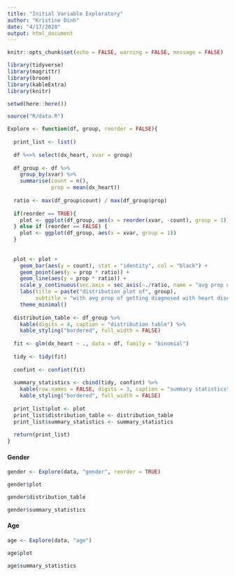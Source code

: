```yaml
---
title: "Initial Variable Exploratory"
author: "Kristine Dinh"
date: "4/17/2020"
output: html_document
---
```


```r

knitr::opts_chunk$set(echo = FALSE, warning = FALSE, message = FALSE)

```


```r

library(tidyverse)
library(magrittr)
library(broom)
library(kableExtra)
library(knitr)

```


```r

setwd(here::here())

source("R/data.R")

```


```r

Explore <- function(df, group, reorder = FALSE){
  
  print_list <- list()
  
  df %<>% select(dx_heart, xvar = group)
  
  df_group <- df %>% 
    group_by(xvar) %>% 
    summarise(count = n(), 
              prop = mean(dx_heart))
  
  ratio <- max(df_group$count) / max(df_group$prop)
  
  if(reorder == TRUE){
    plot <- ggplot(df_group, aes(x = reorder(xvar, -count), group = 1))
  } else if (reorder == FALSE) {
    plot <- ggplot(df_group, aes(x = xvar, group = 1))
  }
  
  
  plot <- plot + 
    geom_bar(aes(y = count), stat = "identity", col = "black") + 
    geom_point(aes(y = prop * ratio)) + 
    geom_line(aes(y = prop * ratio)) + 
    scale_y_continuous(sec.axis = sec_axis(~./ratio, name = "avg prop of having heart disease")) +
    labs(title = paste("distribution plot of", group), 
         subtitle = "with avg prop of getting diagnosed with heart disease") + 
    theme_minimal()
  
  distribution_table <- df_group %>%
    kable(digits = 4, caption = "distribution table") %>% 
    kable_styling("bordered", full_width = FALSE)
    
  fit <- glm(dx_heart ~ ., data = df, family = "binomial")
  
  tidy <- tidy(fit)
  
  confint <- confint(fit)
  
  summary_statistics <- cbind(tidy, confint) %>% 
    kable(row.names = FALSE, digits = 3, caption = "summary statistics") %>% 
    kable_styling("bordered", full_width = FALSE)
  
  print_list$plot <- plot
  print_list$distribution_table <- distribution_table
  print_list$summary_statistics <- summary_statistics
  
  return(print_list)
}

```


#### Gender 

```r

gender <- Explore(data, "gender", reorder = TRUE)

gender$plot

gender$distribution_table

gender$summary_statistics

```


#### Age

```r

age <- Explore(data, "age")

age$plot

age$summary_statistics

```












